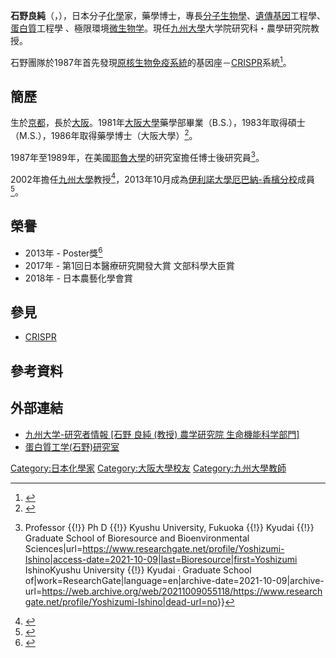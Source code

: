 {{Infobox scientist
| name = 石野良純<br><small>石野 良純（いしの よしずみ）</small>
| image = Replace this image male.svg <!-- only free-content images are allowed for depicting living people - see [[WP:NONFREE|WP:NONFREE]] -->
| image_size = 
| alt = 
| caption = 
| birth_date = 1957年
| birth_place = [[日本|日本]][[京都|京都]]
| death_date = <!-- {{Death date and age|YYYY|MM|DD|||}} (death date then birth date) -->
| death_place = 
| residence = 
| citizenship = 
| nationality = {{JPN}}
| fields = [[分子生物學|分子生物學]]、[[遺傳基因|遺傳基因]]工程學、[[蛋白質|蛋白質]]工程學 、極限環境[[微生物学|微生物学]]
| workplaces = [[九州大學|九州大學]]<br>[[伊利諾大學厄巴納-香檳分校|伊利諾大學厄巴納-香檳分校]]
| alma_mater = [[大阪大學|大阪大學]]
| doctoral_advisor  = 
| academic_advisors = {{link-en|Dieter Söll|Dieter Söll}}
| doctoral_students = 
| notable_students  = 
| known_for = 首先發現[[CRISPR|CRISPR]]
| author_abbrev_bot = 
| author_abbrev_zoo = 
| influences = 
| influenced = 
| awards =  第1回日本醫療研究開發大賞 文部科學大臣賞 (2017)
| signature = <!--(filename only)-->
| signature_alt = 
| footnotes = 
| spouse = 
}}
{{Japanese|japanese=石野 良純|kana=いしの よしずみ|romaji=Ishino Yoshizumi}}

'''石野良純'''（{{jpn|j=石野 良純|hg=いしの よしずみ|rm=Ishino Yoshizumi|f=h}}，{{bd|1957年||||}}），日本分子[[化學|化學]]家，藥學博士，專長[[分子生物學|分子生物學]]、[[遺傳基因|遺傳基因]]工程學、[[蛋白質|蛋白質]]工程學 、極限環境[[微生物学|微生物学]]。現任[[九州大學|九州大學]]大学院研究科・農學研究院教授。

石野團隊於1987年首先發現[[原核生物|原核生物]][[免疫系統|免疫系統]]的基因座－[[CRISPR|CRISPR]]系統<ref name="pmid3316184">{{Cite journal|title=Nucleotide sequence of the iap gene, responsible for alkaline phosphatase isozyme conversion in Escherichia coli, and identification of the gene product|url=https://pubmed.ncbi.nlm.nih.gov/3316184|last=Ishino|first=Y.|last2=Shinagawa|first2=H.|date=1987-12|journal=Journal of Bacteriology|issue=12|doi=10.1128/jb.169.12.5429-5433.1987|volume=169|pages=5429–5433|issn=0021-9193|pmc=PMC213968|pmid=3316184|last3=Makino|first3=K.|last4=Amemura|first4=M.|last5=Nakata|first5=A.|access-date=2021-10-09|archive-date=2021-07-25|archive-url=https://web.archive.org/web/20210725055918/https://pubmed.ncbi.nlm.nih.gov/3316184/|dead-url=no}}</ref>。

== 簡歷 ==
生於[[京都|京都]]，長於[[大阪市|大阪]]。1981年[[大阪大學|大阪大學]]藥學部畢業（B.S.），1983年取得碩士（M.S.），1986年取得藥學博士（大阪大學）<ref>{{Cite web|title=Yoshizumi Ishino|url=http://astrobiology.illinois.edu/network/ishino|access-date=2021-10-09|publisher=University of Illinois Urbana-Champaign|archive-url=https://web.archive.org/web/20150930141339/http://astrobiology.illinois.edu/network/ishino|archive-date=2015-09-30}}</ref>。

1987年至1989年，在美國[[耶魯大學|耶魯大學]]的{{link-en|Dieter Söll|Dieter Söll}}研究室擔任博士後研究員<ref>{{Cite web|title=Yoshizumi ISHINO {{!}} Professor {{!}} Ph D {{!}} Kyushu University, Fukuoka {{!}} Kyudai {{!}} Graduate School of Bioresource and Bioenvironmental Sciences|url=https://www.researchgate.net/profile/Yoshizumi-Ishino|access-date=2021-10-09|last=Bioresource|first=Yoshizumi IshinoKyushu University {{!}} Kyudai · Graduate School of|work=ResearchGate|language=en|archive-date=2021-10-09|archive-url=https://web.archive.org/web/20211009055118/https://www.researchgate.net/profile/Yoshizumi-Ishino|dead-url=no}}</ref>。

2002年擔任[[九州大學|九州大學]]教授<ref>{{Cite web|title=石野 良純(30346837)|url=https://kaken.nii.ac.jp/d/r/30346837.ja.html|accessdate=2015-09-29|publisher=KAKEN|archive-url=https://archive.today/20150929161221/https://kaken.nii.ac.jp/d/r/30346837.ja.html|archive-date=2015-09-29|dead-url=no}}</ref>，2013年10月成為[[伊利诺伊大学厄巴纳-香槟分校|伊利諾大學厄巴納-香檳分校]]{{link-en|NASA天體生物學研究所|NASA Astrobiology Institute}}成員<ref>{{Cite web|title=九州大学-研究者情報 [石野 良純 (教授) 農学研究院 生命機能科学部門]|url=http://hyoka.ofc.kyushu-u.ac.jp/search/details/K001659/society.html|accessdate=2015-09-29|archive-url=https://web.archive.org/web/20150930182708/http://hyoka.ofc.kyushu-u.ac.jp/search/details/K001659/society.html|archive-date=2015-09-30|dead-url=yes}}</ref>。

== 榮譽 ==
*2013年 - {{link-ja|極限環境生物學會|極限環境生物学会}}Poster獎<ref>{{Cite web|title=九州大学-研究者情報 [石野 良純 (教授) 農学研究院 生命機能科学部門]|url=http://hyoka.ofc.kyushu-u.ac.jp/search/details/K001659/research.html#2146336062|accessdate=2015-09-29|archive-url=https://web.archive.org/web/20150930215550/http://hyoka.ofc.kyushu-u.ac.jp/search/details/K001659/research.html#2146336062|archive-date=2015-09-30|dead-url=no}}</ref>
*2017年 - 第1回日本醫療研究開發大賞 文部科學大臣賞
*2018年 - 日本農藝化學會賞

== 參見 ==
*[[CRISPR|CRISPR]]

== 參考資料 ==
{{reflist}}

== 外部連結 ==
* [http://hyoka.ofc.kyushu-u.ac.jp/search/details/K001659/ {{Wayback|url=http://hyoka.ofc.kyushu-u.ac.jp/search/details/K001659/ |date=20160322010154 }} 九州大学-研究者情報 [石野 良純 (教授) 農学研究院 生命機能科学部門<nowiki>]</nowiki>] {{Wayback|url=http://hyoka.ofc.kyushu-u.ac.jp/search/details/K001659/ |date=20160322010154 }}
* [https://web.archive.org/web/20151230233046/http://www.agr.kyushu-u.ac.jp/lab/pce-web/ 蛋白質工学(石野)研究室]
{{DEFAULTSORT:Ishino, Yoshizumi}}
[[Category:日本化學家|Category:日本化學家]]
[[Category:大阪大學校友|Category:大阪大學校友]]
[[Category:九州大學教師|Category:九州大學教師]]